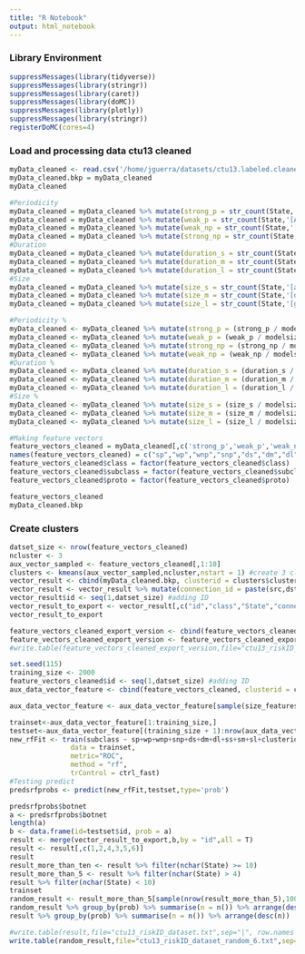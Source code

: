 ```yaml
---
title: "R Notebook"
output: html_notebook
---
```


### Library Environment
```r
suppressMessages(library(tidyverse))
suppressMessages(library(stringr))
suppressMessages(library(caret))
suppressMessages(library(doMC))
suppressMessages(library(plotly))
suppressMessages(library(stringr))
registerDoMC(cores=4)
```

### Load and processing data ctu13 cleaned
```r
myData_cleaned <- read.csv('/home/jguerra/datasets/ctu13.labeled.cleaned', stringsAsFactors = F, sep = '|')
myData_cleaned.bkp = myData_cleaned
myData_cleaned

#Periodicity
myData_cleaned = myData_cleaned %>% mutate(strong_p = str_count(State,'[a-i]'))
myData_cleaned = myData_cleaned %>% mutate(weak_p = str_count(State,'[A-I]'))
myData_cleaned = myData_cleaned %>% mutate(weak_np = str_count(State,'[r-z]'))
myData_cleaned = myData_cleaned %>% mutate(strong_np = str_count(State,'[R-Z]'))
#Duration
myData_cleaned = myData_cleaned %>% mutate(duration_s = str_count(State,'(a|A|r|R|1|d|D|u|U|4|g|G|x|X|7)'))
myData_cleaned = myData_cleaned %>% mutate(duration_m = str_count(State,'(b|B|s|S|2|e|E|v|V|5|h|H|y|Y|8)'))
myData_cleaned = myData_cleaned %>% mutate(duration_l = str_count(State,'(c|C|t|T|3|f|F|w|W|6|i|I|z|Z|9)'))
#Size
myData_cleaned = myData_cleaned %>% mutate(size_s = str_count(State,'[a-c]') + str_count(State,'[A-C]') + str_count(State,'[r-t]') + str_count(State,'[R-T]') + str_count(State,'[1-3]'))
myData_cleaned = myData_cleaned %>% mutate(size_m = str_count(State,'[d-f]') + str_count(State,'[D-F]') + str_count(State,'[u-w]') + str_count(State,'[U-W]') + str_count(State,'[4-6]'))
myData_cleaned = myData_cleaned %>% mutate(size_l = str_count(State,'[g-i]') + str_count(State,'[G-I]') + str_count(State,'[x-z]') + str_count(State,'[X-Z]') + str_count(State,'[7-9]'))

#Periodicity %
myData_cleaned <- myData_cleaned %>% mutate(strong_p = (strong_p / modelsize))
myData_cleaned <- myData_cleaned %>% mutate(weak_p = (weak_p / modelsize))
myData_cleaned <- myData_cleaned %>% mutate(strong_np = (strong_np / modelsize))
myData_cleaned <- myData_cleaned %>% mutate(weak_np = (weak_np / modelsize))
#Duration %
myData_cleaned <- myData_cleaned %>% mutate(duration_s = (duration_s / modelsize))
myData_cleaned <- myData_cleaned %>% mutate(duration_m = (duration_m / modelsize))
myData_cleaned <- myData_cleaned %>% mutate(duration_l = (duration_l / modelsize))
#Size %
myData_cleaned <- myData_cleaned %>% mutate(size_s = (size_s / modelsize))
myData_cleaned <- myData_cleaned %>% mutate(size_m = (size_m / modelsize))
myData_cleaned <- myData_cleaned %>% mutate(size_l = (size_l / modelsize))

#Making feature vectors
feature_vectors_cleaned = myData_cleaned[,c('strong_p','weak_p','weak_np','strong_np','duration_s','duration_m','duration_l','size_s','size_m','size_l','modelsize','label','class','port','proto')]
names(feature_vectors_cleaned) = c("sp","wp","wnp","snp","ds","dm","dl","ss","sm","sl","modelsize","class","subclass","port","proto")
feature_vectors_cleaned$class = factor(feature_vectors_cleaned$class)
feature_vectors_cleaned$subclass = factor(feature_vectors_cleaned$subclass)
feature_vectors_cleaned$proto = factor(feature_vectors_cleaned$proto)

feature_vectors_cleaned
myData_cleaned.bkp
```

### Create clusters
```r
datset_size <- nrow(feature_vectors_cleaned)
ncluster <- 3
aux_vector_sampled <- feature_vectors_cleaned[,1:10]
clusters <- kmeans(aux_vector_sampled,ncluster,nstart = 1) #create 3 clusters
vector_result <- cbind(myData_cleaned.bkp, clusterid = clusters$cluster) #Adding clusterid
vector_result <- vector_result %>% mutate(connection_id = paste(src,dst,port,proto, sep='-'))
vector_result$id <- seq(1,datset_size) #adding ID
vector_result_to_export <- vector_result[,c("id","class","State","connection_id","clusterid")]
vector_result_to_export

feature_vectors_cleaned_export_version <- cbind(feature_vectors_cleaned, clusterid = clusters$cluster)
feature_vectors_cleaned_export_version <- feature_vectors_cleaned_export_version[,c(16,1:15,17)]
#write.table(feature_vectors_cleaned_export_version,file="ctu13_riskID_dataset_feature_vector.txt",sep="|", row.names = F)
```

```r
set.seed(115)
training_size <- 2000
feature_vectors_cleaned$id <- seq(1,datset_size) #adding ID
aux_data_vector_feature <- cbind(feature_vectors_cleaned, clusterid = clusters$cluster) #Adding clusterid

aux_data_vector_feature <- aux_data_vector_feature[sample(size_features_vector, size_features_vector), ] #shuffle

trainset<-aux_data_vector_feature[1:training_size,]
testset<-aux_data_vector_feature[(training_size + 1):nrow(aux_data_vector_feature),]
new_rfFit <- train(subclass ~ sp+wp+wnp+snp+ds+dm+dl+ss+sm+sl+clusterid+proto, #clusterid+proto
               data = trainset,
               metric="ROC",
               method = "rf",
               trControl = ctrl_fast)
#Testing predict
predsrfprobs <- predict(new_rfFit,testset,type='prob')

```

```r
predsrfprobs$botnet
a <- predsrfprobs$botnet
length(a)
b <- data.frame(id=testset$id, prob = a)
result <- merge(vector_result_to_export,b,by = "id",all = T)
result <- result[,c(1,2,4,3,5,6)]
result
result_more_than_ten <- result %>% filter(nchar(State) >= 10)
result_more_than_5 <- result %>% filter(nchar(State) > 4)
result %>% filter(nchar(State) < 10)
trainset
random_result <- result_more_than_5[sample(nrow(result_more_than_5),1000),]
random_result %>% group_by(prob) %>% summarise(n = n()) %>% arrange(desc(n))
result %>% group_by(prob) %>% summarise(n = n()) %>% arrange(desc(n))

#write.table(result,file="ctu13_riskID_dataset.txt",sep="|", row.names = F)
write.table(random_result,file="ctu13_riskID_dataset_random_6.txt",sep="|", row.names = F)
```